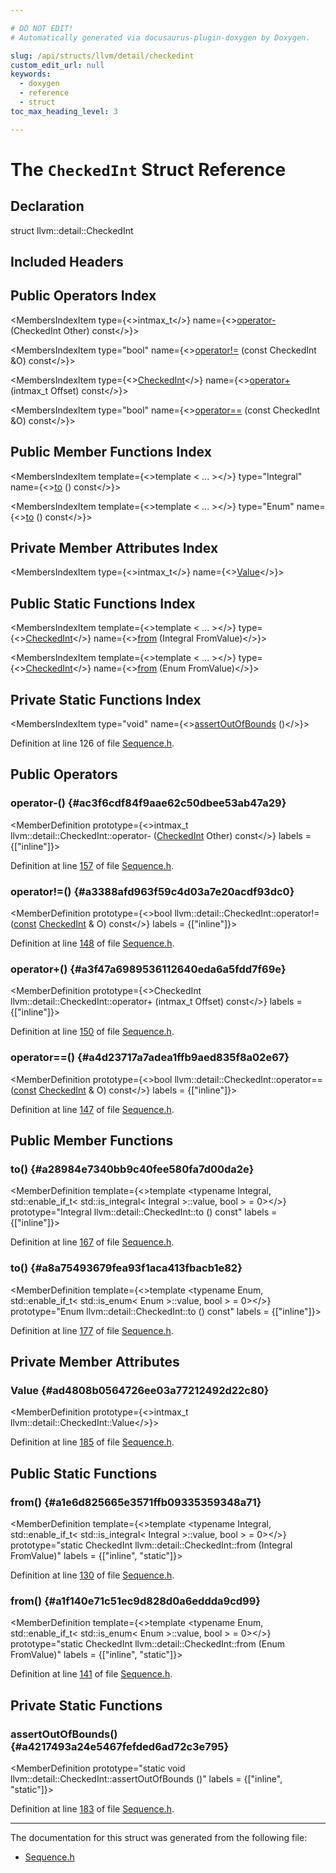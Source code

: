 ```yaml
---

# DO NOT EDIT!
# Automatically generated via docusaurus-plugin-doxygen by Doxygen.

slug: /api/structs/llvm/detail/checkedint
custom_edit_url: null
keywords:
  - doxygen
  - reference
  - struct
toc_max_heading_level: 3

---
```





# The `CheckedInt` Struct Reference

<DoxygenPage pluginConfig={pluginConfig}>



## Declaration

<CodeBlock>struct llvm::detail::CheckedInt</CodeBlock>

## Included Headers

<IncludesList>
<IncludesListItem
  filePath="llvm/ADT/Sequence.h"
  permalink="/docs/api/files/include/include/llvm/include/llvm/adt/sequence-h"
  isLocal="true" />
</IncludesList>

## Public Operators Index

<MembersIndex>

<MembersIndexItem
  type={<>intmax&#95;t</>}
  name={<><a href="#ac3f6cdf84f9aae62c50dbee53ab47a29">operator-</a> (CheckedInt Other) const</>}>
</MembersIndexItem>

<MembersIndexItem
  type="bool"
  name={<><a href="#a3388afd963f59c4d03a7e20acdf93dc0">operator!=</a> (const CheckedInt &amp;O) const</>}>
</MembersIndexItem>

<MembersIndexItem
  type={<><a href="/docs/api/structs/llvm/detail/checkedint">CheckedInt</a></>}
  name={<><a href="#a3f47a6989536112640eda6a5fdd7f69e">operator+</a> (intmax&#95;t Offset) const</>}>
</MembersIndexItem>

<MembersIndexItem
  type="bool"
  name={<><a href="#a4d23717a7adea1ffb9aed835f8a02e67">operator==</a> (const CheckedInt &amp;O) const</>}>
</MembersIndexItem>

</MembersIndex>

## Public Member Functions Index

<MembersIndex>

<MembersIndexItem
  template={<>template &lt; ... &gt;</>}
  type="Integral"
  name={<><a href="#a28984e7340bb9c40fee580fa7d00da2e">to</a> () const</>}>
</MembersIndexItem>

<MembersIndexItem
  template={<>template &lt; ... &gt;</>}
  type="Enum"
  name={<><a href="#a8a75493679fea93f1aca413fbacb1e82">to</a> () const</>}>
</MembersIndexItem>

</MembersIndex>

## Private Member Attributes Index

<MembersIndex>

<MembersIndexItem
  type={<>intmax&#95;t</>}
  name={<><a href="#ad4808b0564726ee03a77212492d22c80">Value</a></>}>
</MembersIndexItem>

</MembersIndex>

## Public Static Functions Index

<MembersIndex>

<MembersIndexItem
  template={<>template &lt; ... &gt;</>}
  type={<><a href="/docs/api/structs/llvm/detail/checkedint">CheckedInt</a></>}
  name={<><a href="#a1e6d825665e3571ffb09335359348a71">from</a> (Integral FromValue)</>}>
</MembersIndexItem>

<MembersIndexItem
  template={<>template &lt; ... &gt;</>}
  type={<><a href="/docs/api/structs/llvm/detail/checkedint">CheckedInt</a></>}
  name={<><a href="#a1f140e71c51ec9d828d0a6eddda9cd99">from</a> (Enum FromValue)</>}>
</MembersIndexItem>

</MembersIndex>

## Private Static Functions Index

<MembersIndex>

<MembersIndexItem
  type="void"
  name={<><a href="#a4217493a24e5467fefded6ad72c3e795">assertOutOfBounds</a> ()</>}>
</MembersIndexItem>

</MembersIndex>


Definition at line 126 of file <a href="/docs/api/files/include/include/llvm/include/llvm/adt/sequence-h">Sequence.h</a>.

<SectionDefinition>

## Public Operators

### operator-() {#ac3f6cdf84f9aae62c50dbee53ab47a29}

<MemberDefinition
  prototype={<>intmax&#95;t llvm::detail::CheckedInt::operator- (<a href="/docs/api/structs/llvm/detail/checkedint">CheckedInt</a> Other) const</>}
  labels = {["inline"]}>

Definition at line <a href="/docs/api/files/include/include/llvm/include/llvm/adt/sequence-h/#l00157">157</a> of file <a href="/docs/api/files/include/include/llvm/include/llvm/adt/sequence-h">Sequence.h</a>.
</MemberDefinition>

### operator!=() {#a3388afd963f59c4d03a7e20acdf93dc0}

<MemberDefinition
  prototype={<>bool llvm::detail::CheckedInt::operator!= (<a href="/docs/api/files/lib/lib/target/lib/target/aarch64/aarch64promoteconstant-cpp/#a90f8350fecae261c25be85d38b451bff">const</a> <a href="/docs/api/structs/llvm/detail/checkedint">CheckedInt</a> &amp; O) const</>}
  labels = {["inline"]}>

Definition at line <a href="/docs/api/files/include/include/llvm/include/llvm/adt/sequence-h/#l00148">148</a> of file <a href="/docs/api/files/include/include/llvm/include/llvm/adt/sequence-h">Sequence.h</a>.
</MemberDefinition>

### operator+() {#a3f47a6989536112640eda6a5fdd7f69e}

<MemberDefinition
  prototype={<>CheckedInt llvm::detail::CheckedInt::operator+ (intmax&#95;t Offset) const</>}
  labels = {["inline"]}>

Definition at line <a href="/docs/api/files/include/include/llvm/include/llvm/adt/sequence-h/#l00150">150</a> of file <a href="/docs/api/files/include/include/llvm/include/llvm/adt/sequence-h">Sequence.h</a>.
</MemberDefinition>

### operator==() {#a4d23717a7adea1ffb9aed835f8a02e67}

<MemberDefinition
  prototype={<>bool llvm::detail::CheckedInt::operator== (<a href="/docs/api/files/lib/lib/target/lib/target/aarch64/aarch64promoteconstant-cpp/#a90f8350fecae261c25be85d38b451bff">const</a> <a href="/docs/api/structs/llvm/detail/checkedint">CheckedInt</a> &amp; O) const</>}
  labels = {["inline"]}>

Definition at line <a href="/docs/api/files/include/include/llvm/include/llvm/adt/sequence-h/#l00147">147</a> of file <a href="/docs/api/files/include/include/llvm/include/llvm/adt/sequence-h">Sequence.h</a>.
</MemberDefinition>

</SectionDefinition>

<SectionDefinition>

## Public Member Functions

### to() {#a28984e7340bb9c40fee580fa7d00da2e}

<MemberDefinition
  template={<>template &lt;typename Integral, std::enable&#95;if&#95;t&lt; std::is&#95;integral&lt; Integral &gt;::value, bool &gt; = 0&gt;</>}
  prototype="Integral llvm::detail::CheckedInt::to () const"
  labels = {["inline"]}>

Definition at line <a href="/docs/api/files/include/include/llvm/include/llvm/adt/sequence-h/#l00167">167</a> of file <a href="/docs/api/files/include/include/llvm/include/llvm/adt/sequence-h">Sequence.h</a>.
</MemberDefinition>

### to() {#a8a75493679fea93f1aca413fbacb1e82}

<MemberDefinition
  template={<>template &lt;typename Enum, std::enable&#95;if&#95;t&lt; std::is&#95;enum&lt; Enum &gt;::value, bool &gt; = 0&gt;</>}
  prototype="Enum llvm::detail::CheckedInt::to () const"
  labels = {["inline"]}>

Definition at line <a href="/docs/api/files/include/include/llvm/include/llvm/adt/sequence-h/#l00177">177</a> of file <a href="/docs/api/files/include/include/llvm/include/llvm/adt/sequence-h">Sequence.h</a>.
</MemberDefinition>

</SectionDefinition>

<SectionDefinition>

## Private Member Attributes

### Value {#ad4808b0564726ee03a77212492d22c80}

<MemberDefinition
  prototype={<>intmax&#95;t llvm::detail::CheckedInt::Value</>}>

Definition at line <a href="/docs/api/files/include/include/llvm/include/llvm/adt/sequence-h/#l00185">185</a> of file <a href="/docs/api/files/include/include/llvm/include/llvm/adt/sequence-h">Sequence.h</a>.
</MemberDefinition>

</SectionDefinition>

<SectionDefinition>

## Public Static Functions

### from() {#a1e6d825665e3571ffb09335359348a71}

<MemberDefinition
  template={<>template &lt;typename Integral, std::enable&#95;if&#95;t&lt; std::is&#95;integral&lt; Integral &gt;::value, bool &gt; = 0&gt;</>}
  prototype="static CheckedInt llvm::detail::CheckedInt::from (Integral FromValue)"
  labels = {["inline", "static"]}>

Definition at line <a href="/docs/api/files/include/include/llvm/include/llvm/adt/sequence-h/#l00130">130</a> of file <a href="/docs/api/files/include/include/llvm/include/llvm/adt/sequence-h">Sequence.h</a>.
</MemberDefinition>

### from() {#a1f140e71c51ec9d828d0a6eddda9cd99}

<MemberDefinition
  template={<>template &lt;typename Enum, std::enable&#95;if&#95;t&lt; std::is&#95;enum&lt; Enum &gt;::value, bool &gt; = 0&gt;</>}
  prototype="static CheckedInt llvm::detail::CheckedInt::from (Enum FromValue)"
  labels = {["inline", "static"]}>

Definition at line <a href="/docs/api/files/include/include/llvm/include/llvm/adt/sequence-h/#l00141">141</a> of file <a href="/docs/api/files/include/include/llvm/include/llvm/adt/sequence-h">Sequence.h</a>.
</MemberDefinition>

</SectionDefinition>

<SectionDefinition>

## Private Static Functions

### assertOutOfBounds() {#a4217493a24e5467fefded6ad72c3e795}

<MemberDefinition
  prototype="static void llvm::detail::CheckedInt::assertOutOfBounds ()"
  labels = {["inline", "static"]}>

Definition at line <a href="/docs/api/files/include/include/llvm/include/llvm/adt/sequence-h/#l00183">183</a> of file <a href="/docs/api/files/include/include/llvm/include/llvm/adt/sequence-h">Sequence.h</a>.
</MemberDefinition>

</SectionDefinition>

<hr/>

The documentation for this struct was generated from the following file:

<ul>
<li><a href="/docs/api/files/include/include/llvm/include/llvm/adt/sequence-h">Sequence.h</a></li>
</ul>

</DoxygenPage>
